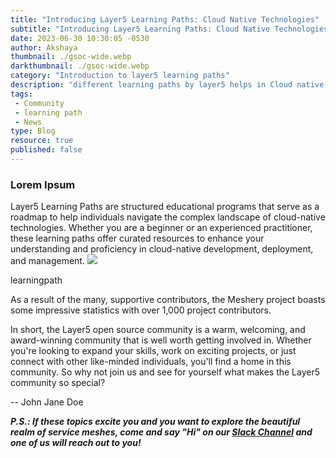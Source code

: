 ```yaml
---
title: "Introducing Layer5 Learning Paths: Cloud Native Technologies"
subtitle: "Introducing Layer5 Learning Paths: Cloud Native Technologies"
date: 2023-06-30 10:30:05 -0530
author: Akshaya
thumbnail: ./gsoc-wide.webp
darkthumbnail: ./gsoc-wide.webp
category: "Introduction to layer5 learning paths"
description: "different learning paths by layer5 helps in Cloud native technologies "
tags:
 - Community
 - learning path
 - News
type: Blog
resource: true
published: false
---
```





<BlogWrapper>

### Lorem Ipsum

Layer5 Learning Paths are structured educational programs that serve as a roadmap to help individuals navigate the complex landscape of cloud-native technologies. Whether you are a beginner or an experienced practitioner, these learning paths offer curated resources to enhance your understanding and proficiency in cloud-native development, deployment, and management.
    <img src="https://i.ibb.co/8BCJxTH/image.jpg" />
    <figcaption>
    <p>learningpath</p>
    </figcaption>
 </figure>
 

 As a result of the many, supportive contributors, the Meshery project boasts some impressive statistics with <Link to="/blog/community/meshery-surpasses-1000-contributors">over 1,000 project contributors</Link>.

In short, the Layer5 open source community is a warm, welcoming, and award-winning community that is well worth getting involved in. Whether you're looking to expand your skills, work on exciting projects, or just connect with other like-minded individuals, you'll find a home in this community. So why not join us and see for yourself what makes the <Link to="/community">Layer5 community</Link> so special?


\-- <Link to="/community/members/john-jane-doe">John Jane Doe</Link>

_**P.S.: If these topics excite you and you want to explore the beautiful realm of service meshes, come and say "Hi" on our [Slack Channel](http://slack.layer5.io) and one of us will reach out to you!**_

</BlogWrapper>
